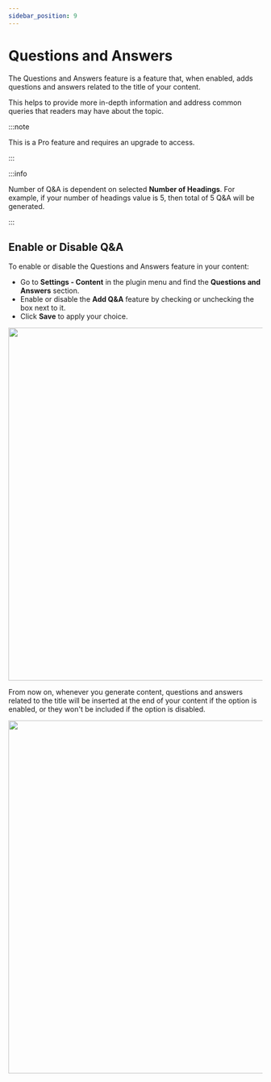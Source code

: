 ```yaml
---
sidebar_position: 9
---
```



# Questions and Answers

The Questions and Answers feature is a feature that, when enabled, adds questions and answers related to the title of your content.

This helps to provide more in-depth information and address common queries that readers may have about the topic.

:::note

This is a Pro feature and requires an upgrade to access.

:::

:::info

Number of Q&A is dependent on selected **Number of Headings**. For example, if your number of headings value is 5, then total of 5 Q&A will be generated.

:::

## Enable or Disable Q&A

To enable or disable the Questions and Answers feature in your content:

- Go to **Settings - Content** in the plugin menu and find the **Questions and Answers** section.
- Enable or disable the **Add Q&A** feature by checking or unchecking the box next to it.
- Click **Save** to apply your choice.

<img src={AddQA} width="700" />

From now on, whenever you generate content, questions and answers related to the title will be inserted at the end of your content if the option is enabled, or they won't be included if the option is disabled.

<img src={QASample} width="700" />